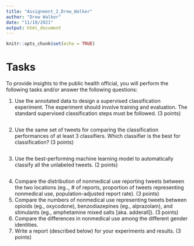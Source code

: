 ```yaml
---
title: "Assignment_2_Drew_Walker"
author: "Drew Walker"
date: "11/10/2021"
output: html_document
---
```


```r
knitr::opts_chunk$set(echo = TRUE)
```

# Tasks 

To provide insights to the public health official, you will perform the following tasks and/or 
answer the following questions:

1. Use the annotated data to design a supervised classification experiment. The experiment 
should involve training and evaluation. The standard supervised classification steps must be 
followed. (3 points) 

```r

```


2. Use the same set of  tweets for comparing the classification performances of  at least 3 
classifiers. Which classifier is the best for classification? (3 points) 

```r

```

3. Use the best-performing machine learning model to automatically classify all the unlabeled 
tweets. (2 points) 

```r

```

4. Compare the distribution of  nonmedical use reporting tweets between the two locations (eg.., 
# of  reports, proportion of  tweets representing nonmedical use, population-adjusted report 
rate). (3 points) 
5. Compare the numbers of  nonmedical use representing tweets between opioids (eg., 
oxycodone), benzodiazepines (eg., alprazolam), and stimulants (eg., amphetamine mixed salts 
[aka. adderall]). (3 points) 
6. Compare the differences in nonmedical use among the different gender identities. 
7. Write a report (described below) for your experiments and results. (3 points) 
